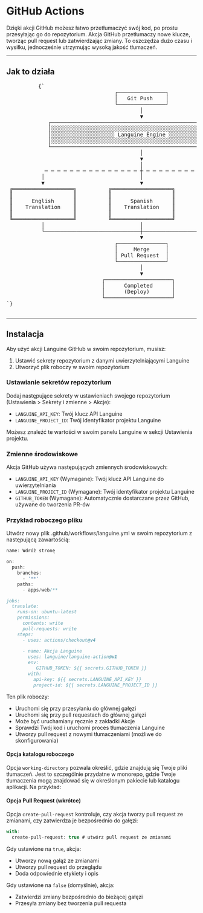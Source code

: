 # GitHub Actions

Dzięki akcji GitHub możesz łatwo przetłumaczyć swój kod, po prostu przesyłając go do repozytorium. Akcja GitHub przetłumaczy nowe klucze, tworząc pull request lub zatwierdzając zmiany.
To oszczędza dużo czasu i wysiłku, jednocześnie utrzymując wysoką jakość tłumaczeń.

---

## Jak to działa



<div className="flex flex-col items-center justify-center p-4 mb-8 h-[400px] sm:h-[500px] md:h-[650px]">
        <pre
          className="p-4 text-sm leading-5 scale-[0.5] sm:scale-[0.65] md:scale-90 transform-gpu"
          style={{
            fontFamily: "monospace",
            whiteSpace: "pre",
            textAlign: "left",
          }}
        >
          {`
                                  ┌───────────────┐
                                  │   Git Push    │
                                  └───────────────┘
                                          │
                                          ▼
             ┌─────────────────────────────────────────────────────────┐
             │░░░░░░░░░░░░░░░░░░░░░░░░░░░░░░░░░░░░░░░░░░░░░░░░░░░░░░░░░│
             │░░░░░░░░░░░░░░░░░░░░ Languine Engine ░░░░░░░░░░░░░░░░░░░░│
             │░░░░░░░░░░░░░░░░░░░░░░░░░░░░░░░░░░░░░░░░░░░░░░░░░░░░░░░░░│
             └─────────────────────────────────────────────────────────┘
                                          │
                                          ▼
                                          │
            ─ ─ ─ ─ ─ ─ ─ ─ ─ ─ ─ ─ ─ ─ ─ ┼ ─ ─ ─ ─ ─ ─ ─ ─ ─ ─ ─ ─ ─ ─ ─
           │                              │                              │
           ▼                              ▼                              ▼
 ╔═══════════════════╗          ╔═══════════════════╗          ╔═══════════════════╗
 ║                   ║          ║                   ║          ║                   ║
 ║      English      ║          ║      Spanish      ║          ║      Japanese     ║
 ║    Translation    ║          ║    Translation    ║          ║     Translation   ║
 ║                   ║          ║                   ║          ║                   ║
 ╚═══════════════════╝          ╚═══════════════════╝          ╚═══════════════════╝
           │                              │                              │
           └──────────────────────────────┼──────────────────────────────┘
                                          ▼
                                  ┌───────────────┐
                                  │     Merge     │
                                  │ Pull Request  │
                                  └───────────────┘
                                          │
                                          ▼
                              ┌─────────────────────┐
                              │      Completed      │
                              │      (Deploy)       │
                              └─────────────────────┘
`}
        </pre>
      </div>

---

## Instalacja

Aby użyć akcji Languine GitHub w swoim repozytorium, musisz:

1. Ustawić sekrety repozytorium z danymi uwierzytelniającymi Languine
2. Utworzyć plik roboczy w swoim repozytorium

### Ustawianie sekretów repozytorium

Dodaj następujące sekrety w ustawieniach swojego repozytorium (Ustawienia > Sekrety i zmienne > Akcje):

- `LANGUINE_API_KEY`: Twój klucz API Languine
- `LANGUINE_PROJECT_ID`: Twój identyfikator projektu Languine

Możesz znaleźć te wartości w swoim panelu Languine w sekcji Ustawienia projektu.



### Zmienne środowiskowe

Akcja GitHub używa następujących zmiennych środowiskowych:
- `LANGUINE_API_KEY` (Wymagane): Twój klucz API Languine do uwierzytelniania
- `LANGUINE_PROJECT_ID` (Wymagane): Twój identyfikator projektu Languine 
- `GITHUB_TOKEN` (Wymagane): Automatycznie dostarczane przez GitHub, używane do tworzenia PR-ów

### Przykład roboczego pliku

Utwórz nowy plik .github/workflows/languine.yml w swoim repozytorium z następującą zawartością:

```ts title=".github/workflows/release.yml"
name: Wdróż stronę

on:
  push:
    branches:
      - '**'
    paths:
      - apps/web/**

jobs:
  translate:
    runs-on: ubuntu-latest
    permissions:
      contents: write
      pull-requests: write
    steps:
      - uses: actions/checkout@v4
      
      - name: Akcja Languine
        uses: languine/languine-action@v1
        env:
           GITHUB_TOKEN: ${{ secrets.GITHUB_TOKEN }}
        with:
          api-key: ${{ secrets.LANGUINE_API_KEY }}
          project-id: ${{ secrets.LANGUINE_PROJECT_ID }}
```
 
 Ten plik roboczy:
- Uruchomi się przy przesyłaniu do głównej gałęzi
- Uruchomi się przy pull requestach do głównej gałęzi
- Może być uruchamiany ręcznie z zakładki Akcje
- Sprawdzi Twój kod i uruchomi proces tłumaczenia Languine
- Utworzy pull request z nowymi tłumaczeniami (możliwe do skonfigurowania)

#### Opcja katalogu roboczego

Opcja `working-directory` pozwala określić, gdzie znajdują się Twoje pliki tłumaczeń. Jest to szczególnie przydatne w monorepo, gdzie Twoje tłumaczenia mogą znajdować się w określonym pakiecie lub katalogu aplikacji. Na przykład:

#### Opcja Pull Request (wkrótce)

Opcja `create-pull-request` kontroluje, czy akcja tworzy pull request ze zmianami, czy zatwierdza je bezpośrednio do gałęzi:

```typescript title=".github/workflows/languine.yml"
with:
  create-pull-request: true # utwórz pull request ze zmianami
```

Gdy ustawione na `true`, akcja:
- Utworzy nową gałąź ze zmianami
- Utworzy pull request do przeglądu
- Doda odpowiednie etykiety i opis

Gdy ustawione na `false` (domyślnie), akcja:
- Zatwierdzi zmiany bezpośrednio do bieżącej gałęzi
- Przesyła zmiany bez tworzenia pull requesta